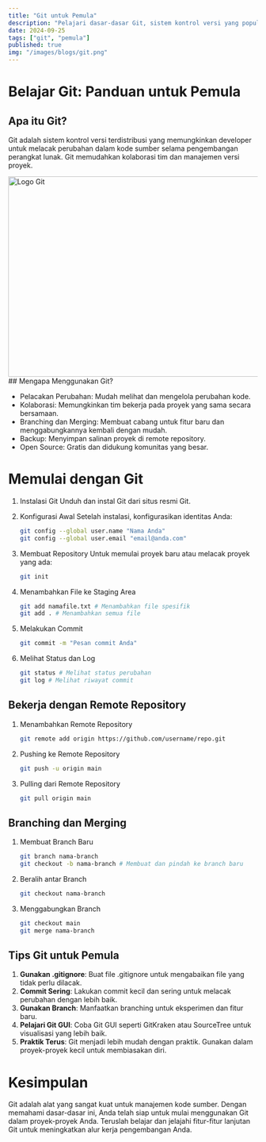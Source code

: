 ```yaml
---
title: "Git untuk Pemula"
description: "Pelajari dasar-dasar Git, sistem kontrol versi yang populer untuk mengelola kode sumber dengan efektif."
date: 2024-09-25
tags: ["git", "pemula"]
published: true
img: "/images/blogs/git.png"
---
```


# Belajar Git: Panduan untuk Pemula

## Apa itu Git?

Git adalah sistem kontrol versi terdistribusi yang memungkinkan developer untuk melacak perubahan dalam kode sumber selama pengembangan perangkat lunak. Git memudahkan kolaborasi tim dan manajemen versi proyek.

<Image src="/images/blogs/git.png" width="718" height="404" alt="Logo Git" />
## Mengapa Menggunakan Git?

- Pelacakan Perubahan: Mudah melihat dan mengelola perubahan kode.
- Kolaborasi: Memungkinkan tim bekerja pada proyek yang sama secara bersamaan.
- Branching dan Merging: Membuat cabang untuk fitur baru dan menggabungkannya kembali dengan mudah.
- Backup: Menyimpan salinan proyek di remote repository.
- Open Source: Gratis dan didukung komunitas yang besar.

# Memulai dengan Git

1. Instalasi Git
   Unduh dan instal Git dari situs resmi Git.
2. Konfigurasi Awal
   Setelah instalasi, konfigurasikan identitas Anda:

   ```bash
   git config --global user.name "Nama Anda"
   git config --global user.email "email@anda.com"
   ```

3. Membuat Repository
   Untuk memulai proyek baru atau melacak proyek yang ada:
   ```bash
   git init
   ```
4. Menambahkan File ke Staging Area
   ```bash
   git add namafile.txt # Menambahkan file spesifik
   git add . # Menambahkan semua file
   ```
5. Melakukan Commit
   ```bash
   git commit -m "Pesan commit Anda"
   ```
6. Melihat Status dan Log
   ```bash
   git status # Melihat status perubahan
   git log # Melihat riwayat commit
   ```

## Bekerja dengan Remote Repository

1. Menambahkan Remote Repository
   ```bash
   git remote add origin https://github.com/username/repo.git
   ```
2. Pushing ke Remote Repository
   ```bash
   git push -u origin main
   ```
3. Pulling dari Remote Repository
   ```bash
   git pull origin main
   ```

## Branching dan Merging

1. Membuat Branch Baru
   ```bash
   git branch nama-branch
   git checkout -b nama-branch # Membuat dan pindah ke branch baru
   ```
2. Beralih antar Branch
   ```bash
   git checkout nama-branch
   ```
3. Menggabungkan Branch
   ```bash
   git checkout main
   git merge nama-branch
   ```

## Tips Git untuk Pemula

1. **Gunakan .gitignore**: Buat file .gitignore untuk mengabaikan file yang tidak perlu dilacak.
2. **Commit Sering**: Lakukan commit kecil dan sering untuk melacak perubahan dengan lebih baik.
3. **Gunakan Branch**: Manfaatkan branching untuk eksperimen dan fitur baru.
4. **Pelajari Git GUI**: Coba Git GUI seperti GitKraken atau SourceTree untuk visualisasi yang lebih baik.
5. **Praktik Terus**: Git menjadi lebih mudah dengan praktik. Gunakan dalam proyek-proyek kecil untuk membiasakan diri.

# Kesimpulan

Git adalah alat yang sangat kuat untuk manajemen kode sumber. Dengan memahami dasar-dasar ini, Anda telah siap untuk mulai menggunakan Git dalam proyek-proyek Anda. Teruslah belajar dan jelajahi fitur-fitur lanjutan Git untuk meningkatkan alur kerja pengembangan Anda.
